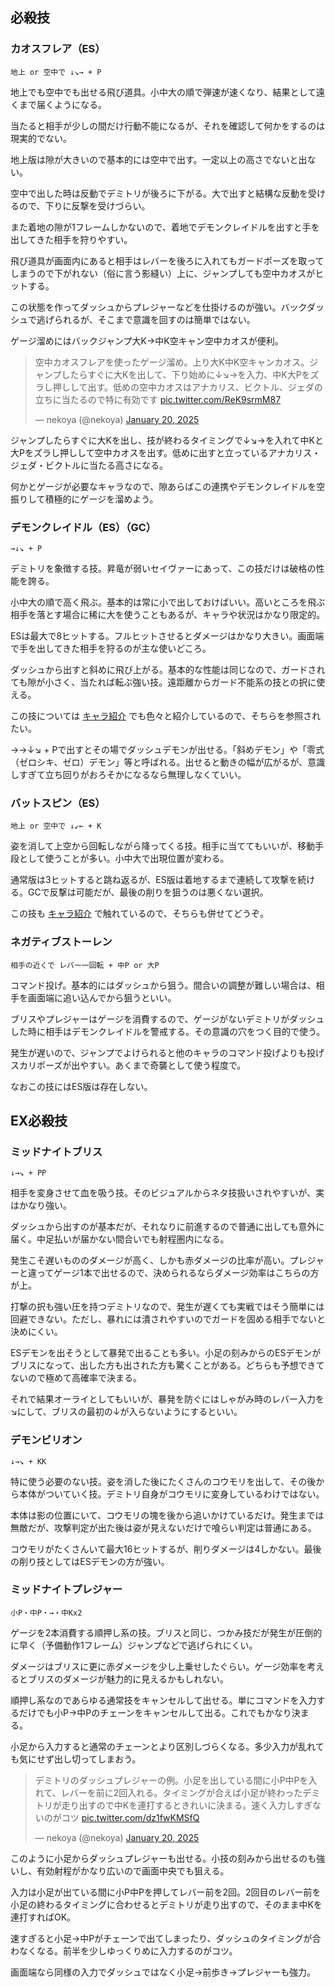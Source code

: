 ## 必殺技

### カオスフレア（ES）

```
地上 or 空中で ↓↘→ + P
```

地上でも空中でも出せる飛び道具。小中大の順で弾速が速くなり、結果として遠くまで届くようになる。

当たると相手が少しの間だけ行動不能になるが、それを確認して何かをするのは現実的でない。

地上版は隙が大きいので基本的には空中で出す。一定以上の高さでないと出ない。

空中で出した時は反動でデミトリが後ろに下がる。大で出すと結構な反動を受けるので、下りに反撃を受けづらい。

また着地の隙が1フレームしかないので、着地でデモンクレイドルを出すと手を出してきた相手を狩りやすい。

飛び道具が画面内にあると相手はレバーを後ろに入れてもガードポーズを取ってしまうので下がれない（俗に言う影縫い）上に、ジャンプしても空中カオスがヒットする。

この状態を作ってダッシュからプレジャーなどを仕掛けるのが強い。バックダッシュで逃げられるが、そこまで意識を回すのは簡単ではない。

ゲージ溜めにはバックジャンプ大K→中K空キャン空中カオスが便利。

<blockquote class="twitter-tweet" data-media-max-width="560"><p lang="ja" dir="ltr">空中カオスフレアを使ったゲージ溜め。上り大K中K空キャンカオス。ジャンプしたらすぐに大Kを出して、下り始めに↓↘︎→を入力、中K大Pをズラし押しして出す。低めの空中カオスはアナカリス、ビクトル、ジェダの立ちに当たるので特に有効です <a href="https://t.co/ReK9srmM87">pic.twitter.com/ReK9srmM87</a></p>&mdash; nekoya (@nekoya) <a href="https://twitter.com/nekoya/status/1881355680038457589?ref_src=twsrc%5Etfw">January 20, 2025</a></blockquote> <script async src="https://platform.twitter.com/widgets.js" charset="utf-8"></script>

ジャンプしたらすぐに大Kを出し、技が終わるタイミングで↓↘→を入れて中Kと大Pをズラし押しして空中カオスを出す。低めに出すと立っているアナカリス・ジェダ・ビクトルに当たる高さになる。

何かとゲージが必要なキャラなので、隙あらばこの連携やデモンクレイドルを空振りして積極的にゲージを溜めよう。

### デモンクレイドル（ES）（GC）

```
→↓↘ + P
```

デミトリを象徴する技。昇竜が弱いセイヴァーにあって、この技だけは破格の性能を誇る。

小中大の順で高く飛ぶ。基本的は常に小で出しておけばいい。高いところを飛ぶ相手を落とす場合に稀に大を使うこともあるが、キャラや状況はかなり限定的。

ESは最大で8ヒットする。フルヒットさせるとダメージはかなり大きい。画面端で手を出してきた相手を狩るのが主な使いどころ。

ダッシュから出すと斜めに飛び上がる。基本的な性能は同じなので、ガードされても隙が小さく、当たれば転ぶ強い技。遠距離からガード不能系の技との択に使える。

この技については [キャラ紹介](../characters/demitri) でも色々と紹介しているので、そちらを参照されたい。

→→↓↘ + Pで出すとその場でダッシュデモンが出せる。「斜めデモン」や「零式（ゼロシキ、ゼロ）デモン」等と呼ばれる。出せると動きの幅が広がるが、意識しすぎて立ち回りがおろそかになるなら無理しなくていい。

### バットスピン（ES）

```
地上 or 空中で ↓↙← + K
```

姿を消して上空から回転しながら降ってくる技。相手に当ててもいいが、移動手段として使うことが多い。小中大で出現位置が変わる。

通常版は3ヒットすると跳ね返るが、ES版は着地するまで連続して攻撃を続ける。GCで反撃は可能だが、最後の削りを狙うのは悪くない選択。

この技も [キャラ紹介](../characters/demitri) で触れているので、そちらも併せてどうぞ。

### ネガティブストーレン

```
相手の近くで レバー一回転 + 中P or 大P
```

コマンド投げ。基本的にはダッシュから狙う。間合いの調整が難しい場合は、相手を画面端に追い込んでから狙うといい。

ブリスやプレジャーはゲージを消費するので、ゲージがないデミトリがダッシュした時に相手はデモンクレイドルを警戒する。その意識の穴をつく目的で使う。

発生が遅いので、ジャンプでよけられると他のキャラのコマンド投げよりも投げスカリポーズが出やすい。あくまで奇襲として使う程度で。

なおこの技にはES版は存在しない。

## EX必殺技

### ミッドナイトブリス

```
↓→↘ + PP
```

相手を変身させて血を吸う技。そのビジュアルからネタ技扱いされやすいが、実はかなり強い。

ダッシュから出すのが基本だが、それなりに前進するので普通に出しても意外に届く。中足払いが届かない間合いでも射程圏内になる。

発生こそ遅いもののダメージが高く、しかも赤ダメージの比率が高い。プレジャーと違ってゲージ1本で出せるので、決められるならダメージ効率はこちらの方が上。

打撃の択も強い圧を持つデミトリなので、発生が遅くても実戦ではそう簡単には回避できない。ただし、暴れには潰されやすいのでガードを固める相手でないと決めにくい。

ESデモンを出そうとして暴発で出ることも多い。小足の刻みからのESデモンがブリスになって、出した方も出された方も驚くことがある。どちらも予想できてないので極めて高確率で決まる。

それで結果オーライとしてもいいが、暴発を防ぐにはしゃがみ時のレバー入力を↘にして、ブリスの最初の↓が入らないようにするといい。

### デモンビリオン

```
↓→↘ + KK
```

特に使う必要のない技。姿を消した後にたくさんのコウモリを出して、その後から本体がついていく技。デミトリ自身がコウモリに変身しているわけではない。

本体は影の位置にいて、コウモリの塊を後から追いかけているだけ。発生までは無敵だが、攻撃判定が出た後は姿が見えないだけで喰らい判定は普通にある。

コウモリがたくさんいて最大16ヒットするが、削りダメージは4しかない。最後の削り技としてはESデモンの方が強い。

### ミッドナイトプレジャー

```
小P・中P・→・中Kx2
```

ゲージを2本消費する順押し系の技。ブリスと同じ、つかみ技だが発生が圧倒的に早く（予備動作1フレーム）ジャンプなどで逃げられにくい。

ダメージはブリスに更に赤ダメージを少し上乗せしたぐらい。ゲージ効率を考えるとブリスのダメージが魅力的に見えるかもしれない。

順押し系なのであらゆる通常技をキャンセルして出せる。単にコマンドを入力するだけでも小P→中Pのチェーンをキャンセルして出る。これでもかなり決まる。

小足から入力すると通常のチェーンとより区別しづらくなる。多少入力が乱れても気にせず出し切ってしまおう。

<blockquote class="twitter-tweet" data-media-max-width="560"><p lang="ja" dir="ltr">デミトリのダッシュプレジャーの例。小足を出している間に小P中Pを入れて、レバーを前に2回入れる。タイミングが合えば小足が終わったデミトリが走り出すので中Kを連打するときれいに決まる。速く入力しすぎないのがコツ <a href="https://t.co/dz1fwKMSfQ">pic.twitter.com/dz1fwKMSfQ</a></p>&mdash; nekoya (@nekoya) <a href="https://twitter.com/nekoya/status/1881348761554956555?ref_src=twsrc%5Etfw">January 20, 2025</a></blockquote> <script async src="https://platform.twitter.com/widgets.js" charset="utf-8"></script>

このように小足からダッシュプレジャーも出せる。小技の刻みから出せるのも強いし、有効射程がかなり広いので画面中央でも狙える。

入力は小足が出ている間に小P中Pを押してレバー前を2回。2回目のレバー前を小足の終わるタイミングに合わせるとデミトリが走り出すので、そのまま中Kを連打すればOK。

速すぎると小足→中Pがチェーンで出てしまったり、ダッシュのタイミングが合わなくなる。前半を少しゆっくりめに入力するのがコツ。

画面端なら同様の入力でダッシュではなく小足→前歩き→プレジャーも強力。
